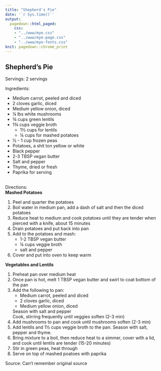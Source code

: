```yaml
---
title: "Shepherd's Pie"
date: '`r Sys.time()`'
output: 
  pagedown::html_paged:
    css: 
    - "../www/mye.css"
    - "../www/mye-page.css"
    - "../www/mye-fonts.css"
knit: pagedown::chrome_print
---
```


## Shepherd's Pie

<span class="mh">Servings:</span> 2 servings 
<br>

<span class="mh">Ingredients:</span>  
<div class="my2cols">
<ul>
  <li>Medium carrot, peeled and diced</li>
  <li>2 cloves garlic, diced</li>
  <li>Medium yellow onion, diced</li>
  <li>&frac14; lbs white mushrooms</li>
  <li>&frac34; cups green lentils</li>
  <li>1&frac34; cups veggie broth
    <ul>
      <li>1&frac12; cups for lentils</li>
      <li>&frac14; cups for mashed potatoes</li>
    </ul>
  </li>
  <li>&frac12; - 1 cup frozen peas</li>
  <li>Potatoes, a shit ton yellow or white</li>
  <li>Black pepper</li>
  <li>2-3 TBSP vegan butter</li>
  <li>Salt and pepper</li>
  <li>Thyme, dried or fresh</li>
  <li>Paprika for serving</li>
</ul>
</div>
<br>
<span class="mh">Directions:</span>  
<b>Mashed Potatoes</b>
<div class="my2cols">
<ol>
  <li>Peel and quarter the potatoes</li>
  <li>Boil water in medium pan, add a dash of salt and then the diced potatoes</li>
  <li>Reduce heat to medium and cook potatoes until they are tender when pierced with a knife, about 15 minutes</li>
  <li>Drain potatoes and put back into pan</li>
  <li>Add to the potatoes and mash:
    <ul>
      <li>1-2 TBSP vegan butter</li>
      <li>&frac14; cups veggie broth</li>
      <li>salt and pepper</li>
    </ul>
  </li>
  <li>Cover and put into oven to keep warm</li>
</ol>
</div>
<b>Vegetables and Lentils</b>  
<div class="my2cols">
<ol>
  <li>Preheat pan over medium heat</li>
  <li>Once pan is hot, melt 1 TBSP vegan butter and swirl to coat bottom of the pan</li>
  <li>Add the following to pan:
    <ul>
      <li>Medium carrot, peeled and diced</li>
      <li>2 cloves garlic, diced</li>
      <li>Medium yellow onion, diced</li>
    </ul>Season with salt and pepper<br>Cook, stirring frequently until veggies soften (2-3 min)
  </li>
  <li>Add mushrooms to pan and cook until mushrooms soften (2-3 min)</li>
  <li>Add lentils and 1&frac12; cups veggie broth to the pan.  Season with salt, pepper and thyme.</li>
  <li>Bring mixture to a boil, then reduce heat to a simmer, cover with a lid, and cook until lentils are tender (15-20 minutes)</li>
  <li>Stir in green peas, heat through</li>
  <li> Serve on top of mashed poatoes with paprika</li>
</ol>
</div>


<span class="mh">Source:</span> Can't remember original source
